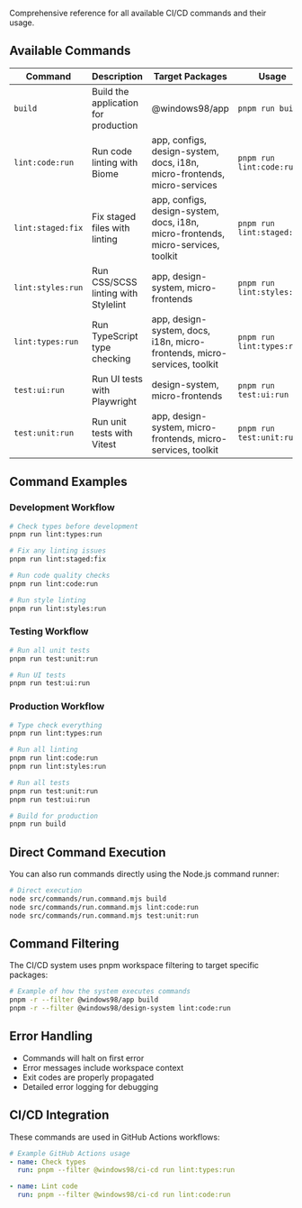 
<Meta title="Workspaces/CI-CD/Getting Started/Commands" />

<Title>⌨️ Commands</Title>

Comprehensive reference for all available CI/CD commands and their usage.

## Available Commands

<table>
  <thead>
    <tr>
      <th>Command</th>
      <th>Description</th>
      <th>Target Packages</th>
      <th>Usage</th>
    </tr>
  </thead>
  <tbody>
    <tr>
      <td><code>build</code></td>
      <td>Build the application for production</td>
      <td>@windows98/app</td>
      <td><code>pnpm run build</code></td>
    </tr>
    <tr>
      <td><code>lint:code:run</code></td>
      <td>Run code linting with Biome</td>
      <td>app, configs, design-system, docs, i18n, micro-frontends, micro-services</td>
      <td><code>pnpm run lint:code:run</code></td>
    </tr>
    <tr>
      <td><code>lint:staged:fix</code></td>
      <td>Fix staged files with linting</td>
      <td>app, configs, design-system, docs, i18n, micro-frontends, micro-services, toolkit</td>
      <td><code>pnpm run lint:staged:fix</code></td>
    </tr>
    <tr>
      <td><code>lint:styles:run</code></td>
      <td>Run CSS/SCSS linting with Stylelint</td>
      <td>app, design-system, micro-frontends</td>
      <td><code>pnpm run lint:styles:run</code></td>
    </tr>
    <tr>
      <td><code>lint:types:run</code></td>
      <td>Run TypeScript type checking</td>
      <td>app, design-system, docs, i18n, micro-frontends, micro-services, toolkit</td>
      <td><code>pnpm run lint:types:run</code></td>
    </tr>
    <tr>
      <td><code>test:ui:run</code></td>
      <td>Run UI tests with Playwright</td>
      <td>design-system, micro-frontends</td>
      <td><code>pnpm run test:ui:run</code></td>
    </tr>
    <tr>
      <td><code>test:unit:run</code></td>
      <td>Run unit tests with Vitest</td>
      <td>app, design-system, micro-frontends, micro-services, toolkit</td>
      <td><code>pnpm run test:unit:run</code></td>
    </tr>
  </tbody>
</table>

## Command Examples

### Development Workflow

```bash
# Check types before development
pnpm run lint:types:run

# Fix any linting issues
pnpm run lint:staged:fix

# Run code quality checks
pnpm run lint:code:run

# Run style linting
pnpm run lint:styles:run
```

### Testing Workflow

```bash
# Run all unit tests
pnpm run test:unit:run

# Run UI tests
pnpm run test:ui:run
```

### Production Workflow

```bash
# Type check everything
pnpm run lint:types:run

# Run all linting
pnpm run lint:code:run
pnpm run lint:styles:run

# Run all tests
pnpm run test:unit:run
pnpm run test:ui:run

# Build for production
pnpm run build
```

## Direct Command Execution

You can also run commands directly using the Node.js command runner:

```bash
# Direct execution
node src/commands/run.command.mjs build
node src/commands/run.command.mjs lint:code:run
node src/commands/run.command.mjs test:unit:run
```

## Command Filtering

The CI/CD system uses pnpm workspace filtering to target specific packages:

```bash
# Example of how the system executes commands
pnpm -r --filter @windows98/app build
pnpm -r --filter @windows98/design-system lint:code:run
```

## Error Handling

- Commands will halt on first error
- Error messages include workspace context
- Exit codes are properly propagated
- Detailed error logging for debugging

## CI/CD Integration

These commands are used in GitHub Actions workflows:

```yaml
# Example GitHub Actions usage
- name: Check types
  run: pnpm --filter @windows98/ci-cd run lint:types:run

- name: Lint code
  run: pnpm --filter @windows98/ci-cd run lint:code:run
```
